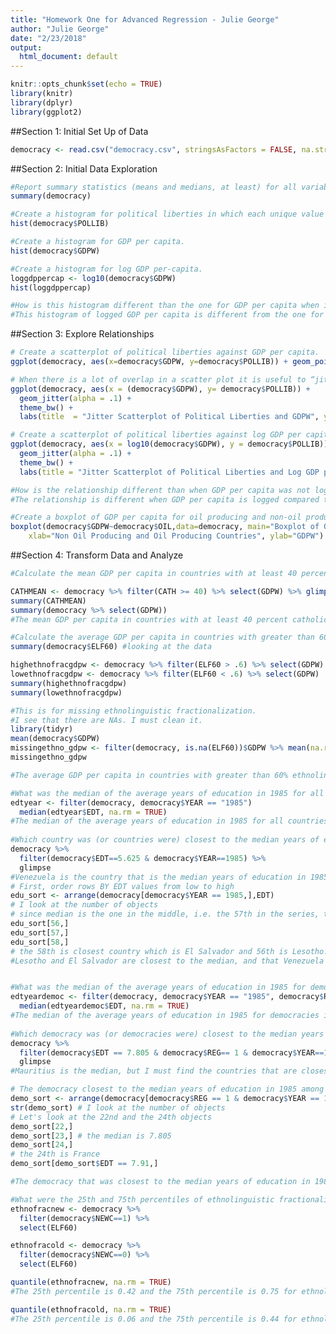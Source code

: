 ```yaml
---
title: "Homework One for Advanced Regression - Julie George"
author: "Julie George"                
date: "2/23/2018" 
output:
  html_document: default
---
```


```r
knitr::opts_chunk$set(echo = TRUE)
library(knitr)
library(dplyr)
library(ggplot2)
```

##Section 1: Initial Set Up of Data 
```r
democracy <- read.csv("democracy.csv", stringsAsFactors = FALSE, na.strings=".") 
```


##Section 2: Initial Data Exploration
```r
#Report summary statistics (means and medians, at least) for all variables.
summary(democracy)

#Create a histogram for political liberties in which each unique value of the variable is in its own bin.
hist(democracy$POLLIB)

#Create a histogram for GDP per capita.
hist(democracy$GDPW)

#Create a histogram for log GDP per-capita. 
loggdppercap <- log10(democracy$GDPW)
hist(loggdppercap)

#How is this histogram different than the one for GDP per capita when it was not logged.
#This histogram of logged GDP per capita is different from the one for GDP per capita as it is. The logged GDP per capita hisotgram is more complex, but allows an individual to see the changes as you move from each data point, instead of just the gradual decreases. The GDP per capita histogram is positively skewed.  

```
##Section 3: Explore Relationships 
```r
# Create a scatterplot of political liberties against GDP per capita.
ggplot(democracy, aes(x=democracy$GDPW, y=democracy$POLLIB)) + geom_point() + labs(title  = "Scatterplot of Political Liberties and GDPW")

# When there is a lot of overlap in a scatter plot it is useful to “jitter” the points (randomly move them up and down). Make the previous plot but jitter the points to mitigate the problem of overplotting. (Only jitter the points vertically). You can use geom_jitter in ggplot2 for this.
ggplot(democracy, aes(x = (democracy$GDPW), y= democracy$POLLIB)) + 
  geom_jitter(alpha = .1) +
  theme_bw() +
  labs(title  = "Jitter Scatterplot of Political Liberties and GDPW", y = "GDPW", x = "Political   Liberties")

# Create a scatterplot of political liberties against log GDP per capita. Jitter the points. 
ggplot(democracy, aes(x = log10(democracy$GDPW), y = democracy$POLLIB)) +
  geom_jitter(alpha = .1) + 
  theme_bw() + 
  labs(title = "Jitter Scatterplot of Political Liberties and Log GDP per Capita")

#How is the relationship different than when GDP per capita was not logged.
#The relationship is different when GDP per capita is logged compared to when GDP is not logged. We see that logged GDPW allows an individual to see the changes more clearly as you move from each data point, instead of just a gradual increase as political liberties go from 1-7.  

#Create a boxplot of GDP per capita for oil producing and non-oil producing nations.
boxplot(democracy$GDPW~democracy$OIL,data=democracy, main="Boxplot of Oil and GDPW", 
  	xlab="Non Oil Producing and Oil Producing Countries", ylab="GDPW")

```


##Section 4: Transform Data and Analyze
```r
#Calculate the mean GDP per capita in countries with at least 40 percent Catholics. How does it compare to mean GDP per capita for all countries?

CATHMEAN <- democracy %>% filter(CATH >= 40) %>% select(GDPW) %>% glimpse()
summary(CATHMEAN)
summary(democracy %>% select(GDPW))
#The mean GDP per capita in countries with at least 40 percent catholics is $10295.13. The mean GDP per capita for all countries is $8877. We see that the mean GDP per capita in countries with at least 40 percent catholics is higher compared to the mean GDP per capita for all countries by about $1,418.13. 

#Calculate the average GDP per capita in countries with greater than 60% ethnolinguistic fractionalization, less than 60%, and missing ethnolinguistic fractionalization. Hint: you can calculate this with the dplyr verbs: mutate, group_by and summarise.
summary(democracy$ELF60) #looking at the data

highethnofracgdpw <- democracy %>% filter(ELF60 > .6) %>% select(GDPW)
lowethnofracgdpw <- democracy %>% filter(ELF60 < .6) %>% select(GDPW)
summary(highethnofracgdpw)
summary(lowethnofracgdpw)

#This is for missing ethnolinguistic fractionalization.
#I see that there are NAs. I must clean it.    
library(tidyr)
mean(democracy$GDPW)
missingethno_gdpw <- filter(democracy, is.na(ELF60))$GDPW %>% mean(na.rm = TRUE)
missingethno_gdpw

#The average GDP per capita in countries with greater than 60% ethnolinguistic fractionalization is $3591, in less than 60% it is $11804, and in missing ethnolinguistic fracationalization it is $7767.25. 

#What was the median of the average years of education in 1985 for all countries?
edtyear <- filter(democracy, democracy$YEAR == "1985") 
  median(edtyear$EDT, na.rm = TRUE) 
#The median of the average years of education in 1985 for all countries was 5.625 years. 
  
#Which country was (or countries were) closest to the median years of education in 1985 among all countries?  
democracy %>% 
  filter(democracy$EDT==5.625 & democracy$YEAR==1985) %>% 
  glimpse
#Venezuela is the country that is the median years of education in 1985 among all countries. However, we must look at the countries that are closest to the median, so we code have to arrange the data.  
# First, order rows BY EDT values from low to high
edu_sort <- arrange(democracy[democracy$YEAR == 1985,],EDT) 
# I look at the number of objects
# since median is the one in the middle, i.e. the 57th in the series, then we look at the countries that are right below and above the median.
edu_sort[56,]
edu_sort[57,]
edu_sort[58,]
# the 58th is closest country which is El Salvador and 56th is Lesotho. 
#Lesotho and El Salvador are closest to the median, and that Venezuela is the median.


#What was the median of the average years of education in 1985 for democracies?
edtyeardemoc <- filter(democracy, democracy$YEAR == "1985", democracy$REG == "1" ) 
  median(edtyeardemoc$EDT, na.rm = TRUE) 
#The median of the average years of education in 1985 for democracies is 7.805 years. 
  
#Which democracy was (or democracies were) closest to the median years of education in 1985 among all democracies?
democracy %>% 
  filter(democracy$EDT == 7.805 & democracy$REG== 1 & democracy$YEAR==1985) %>% 
  glimpse
#Mauritius is the median, but I must find the countries that are closest to the median, so I wil arrange the data. 

# The democracy closest to the median years of education in 1985 among all democracies
demo_sort <- arrange(democracy[democracy$REG == 1 & democracy$YEAR == 1985,],EDT)
str(demo_sort) # I look at the number of objects
# Let's look at the 22nd and the 24th objects
demo_sort[22,]
demo_sort[23,] # the median is 7.805
demo_sort[24,]
# the 24th is France
demo_sort[demo_sort$EDT == 7.91,]

#The democracy that was closest to the median years of education in 1985 among all democracies is France and Greece, and Mauritius is the median.  

#What were the 25th and 75th percentiles of ethnolinguistic fractionalization for new and old countries?
ethnofracnew <- democracy %>% 
  filter(democracy$NEWC==1) %>%
  select(ELF60)

ethnofracold <- democracy %>% 
  filter(democracy$NEWC==0) %>% 
  select(ELF60)

quantile(ethnofracnew, na.rm = TRUE)
#The 25th percentile is 0.42 and the 75th percentile is 0.75 for ethnolinguistic fractionalization for new countries.   

quantile(ethnofracold, na.rm = TRUE)
#The 25th percentile is 0.06 and the 75th percentile is 0.44 for ethnolinguistic fractionalization for old countries. 
```

